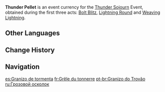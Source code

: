 {{Item Infobox
|id           = 000127
|image        = Item Thunder Pellet.png
|type         = Event Items
|group        = Event Currencies
|quality      = 4
|description  = A shard of concentrated violet lightning, fizzing with strange Electro energy. Can be exchanged for precious treasures during the "[[Thunder Sojourn]]" event.
|source1      = [[Thunder Sojourn]] Acts I, II, and III: [[Thunder Sojourn/Bolt Blitz|Bolt Blitz]], [[Thunder Sojourn/Lightning Round|Lightning Round]] and [[Thunder Sojourn/Weaving Lightning|Weaving Lightning]]
|event        = Thunder Sojourn
}}
'''Thunder Pellet''' is an event currency for the [[Thunder Sojourn]] Event, obtained during the first three acts: [[Thunder Sojourn/Bolt Blitz|Bolt Blitz]], [[Thunder Sojourn/Lightning Round|Lightning Round]] and [[Thunder Sojourn/Weaving Lightning|Weaving Lightning]].

==Other Languages==
{{Other Languages
|en      = Thunder Pellet
|zhs     = 鸣雷霰子
|zhs_rm  = Míng Léi Xiànzi
|zht     = 鳴雷霰子
|zht_rm  = Míng Léi Xiànzi
|zh_tl   = Thunder Pellet
|ja      = 雷鳴のあられ
|ja_rm   = Raimei no Arare
|ja_tl   = Thunder Pellet
|ko      = 뇌명 입자
|ko_tl   = Thunder Particle
|es      = Granizo de tormenta
|es_tl   = Lightning Hailstone
|fr      = Grêle du tonnerre
|fr_tl   = Thunder Hailstone
|ru      = Грозовой осколок
|ru_tl   = Thunder Shard
|th      = Thunder Pellet
|vi      = Khối Sấm
|vi_tl   = 
|de      = Donnergraupel
|de_tl   = Thunder Graupel
|id      = Thunder Pellet
|pt      = Granizo do Trovão
|pt_tl   = 
}}

==Change History==
{{Change History|2.0}}

==Navigation==
{{Precious Navbox|Currency}}

[[es:Granizo de tormenta]]
[[fr:Grêle du tonnerre]]
[[pt-br:Granizo do Trovão]]
[[ru:Грозовой осколок]]